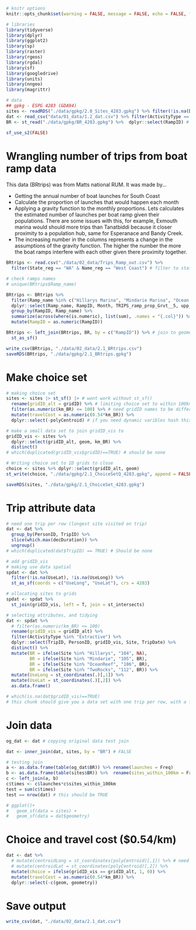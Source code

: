 ```r
# knitr options
knitr::opts_chunk$set(warning = FALSE, message = FALSE, echo = FALSE, fig.align = 'center', fig.width = 10, fig.height = 7) 

# libraries 
library(tidyverse)
library(dplyr)
library(ggplot2)
library(sp)
library(raster)
library(rgeos)
library(rgdal)
library(sf)
library(googledrive)
library(units)
library(nngeo)
library(magrittr)

# data
## gpkg - ESPG 4283 (GDA94)
sites <- readRDS("./data/gpkg/2.0_Sites_4283.gpkg") %>% filter(!is.na(Depth)) # sites with static attributes - checked the depth, some depths havent been calculated along lower edge, okay to filter, no recreation
dat <- read_csv("data/01_data/1.2_dat.csv") %>% filter(ActivityType == "Extractive")
BR <- st_read("./data/gpkg/BR_4283.gpkg") %>%  dplyr::select(RampID) # boat ramps

sf_use_s2(FALSE)
```

# Wrangling number of trips from boat ramp data
This data (BRtrips) was from Matts national RUM. It was made by...

   - Getting the annual number of boat launches for South Coast
   - Calculate the proportion of launches that would happen each month
   - Applying a gravity function to the monthly proportions. Lets calculates the estimated number of launches      per boat ramp given their populations. There are some issues with this, for example, Exmouth marina           would should more trips than Tanatbiddi because it closer proximity to a population hub, same for             Esperanace and Bandy Creek.
   - The increasing number in the columns represents a change in the assumptions of the gravity function. The      higher the number the more the boat ramps interfere with each other given there proximity together. 

```r
BRtrips <- read.csv("./data/02_data/Trips_Ramp_out.csv") %>% 
  filter(State_reg == "WA" & Name_reg == "West Coast") # filter to state and region

# check ramps names
# unique(BRtrips$Ramp_name)

BRtrips <- BRtrips %>% 
  filter(Ramp_name %in% c("Hillarys Marina", "Mindarie Marina", "Ocean Reef Marina", "Two Rocks Marina")) %>% 
  dplyr::select(Ramp_name, RampID, Month, TRIPS_ramp_prop_Grvt__5, upp_TRIPS_Grvt__5, low_TRIPS_Grvt__5) %>% 
  group_by(RampID, Ramp_name) %>%
  summarize(across(where(is.numeric), list(sum), .names = "{.col}")) %>% # summing across months to get annual estimates
  mutate(RampID = as.numeric(RampID))

BRtrips <- left_join(BRtrips, BR, by = c("RampID")) %>% # join to geometry
  st_as_sf()

write_csv(BRtrips, "./data/02_data/2.1_BRtrips.csv")
saveRDS(BRtrips, "./data/gpkg/2.1_BRtrips.gpkg")
```



# Make choice set
```r
# making choice set
sites <- sites |> st_sf() |> # wont work without st_sf()
  rename(gridID_alt = gridID) %>% # limiting choice set to within 100km of boat ramp
  filter(as.numeric(km_BR) <= 100) %>% # need gridID names to be different
  mutate(travelCost = as.numeric(0.54*km_BR)) %>% 
  dplyr::select(-polyCentroid) # if you need dynamic varibles hash this out

# make a small data set to join gridID_vis to
gridID_vis <- sites %>% 
  dplyr::select(gridID_alt, geom, km_BR) %>% 
  distinct() 
# which(duplicated(gridID_vis$gridID)==TRUE) # should be none

# Writing choice set to ID grids to close
choice <- sites %>% dplyr::select(gridID_alt, geom)
st_write(choice, "./data/gpkg/2.1_ChoiceSetQ_4283.gpkg", append = FALSE) # need to write with st_write to open in QGISRUMs

saveRDS(sites, "./data/gpkg/2.1_ChoiceSet_4283.gpkg")
```

# Trip attribute data
```r
# need one trip per row (longest site visited on trip)
dat <- dat %>% 
  group_by(PersonID, TripID) %>% 
  slice(which.max(decDuration)) %>% 
  ungroup()
# which(duplicated(dat$TripID) == TRUE) # Should be none

# add gridID_vis
# making use data spatial 
spdat <- dat %>%
  filter(!is.na(UseLat), !is.na(UseLong)) %>% 
  st_as_sf(coords = c("UseLong", "UseLat"), crs = 4283)

# allocating sites to grids
spdat <- spdat %>%
  st_join(gridID_vis, left = T, join = st_intersects)

# selecting attributes, and tidying
dat <- spdat %>% 
  # filter(as.numeric(km_BR) <= 100)
  rename(gridID_vis = gridID_alt) %>% 
  filter(ActivityType %in% "Extractive") %>% 
  dplyr::select(TripID, PersonID, gridID_vis, Site, TripDate) %>% 
  distinct() %>% 
  mutate(BR = ifelse(Site %in% "Hillarys", "104", NA),
         BR = ifelse(Site %in% "Mindarie", "105", BR),
         BR = ifelse(Site %in% "OceanReef", "106", BR),
         BR = ifelse(Site %in% "TwoRocks", "112", BR)) %>% 
  mutate(UseLong = st_coordinates(.)[,1]) %>% 
  mutate(UseLat = st_coordinates(.)[,2]) %>% 
  as.data.frame()

# which(is.na(dat$gridID_vis)==TRUE)
# this chunk should give you a data set with one trip per row, with a few trip/fisher attributes and the ID of visited grids 
```

# Join data
```r
og_dat <- dat # copying original data test join

dat <- inner_join(dat, sites, by = "BR") # FALSE

# testing join
a <- as.data.frame(table(og_dat$BR)) %>% rename(launches = Freq)
b <- as.data.frame(table(sites$BR)) %>%  rename(sites_within_100km = Freq)
c <- left_join(a, b)
c$times <- c$launches*c$sites_within_100km
test = sum(c$times)
test == nrow(dat) # this should be TRUE

# ggplot()+
#   geom_sf(data = sites) +
#   geom_sf(data = dat$geometry)
```

# Choice and travel cost ($0.54/km)
```r
dat <- dat %>% 
  # mutate(centroidLong = st_coordinates(polyCentroid)[,1]) %>% # need this is using dynamic variables
  # mutate(centroidLat = st_coordinates(polyCentroid)[,2]) %>%
  mutate(choice = ifelse(gridID_vis == gridID_alt, 1, 0)) %>% 
  mutate(travelCost = as.numeric(0.54*km_BR)) %>% 
  dplyr::select(-c(geom, geometry))
```


# Save output
```r
write_csv(dat, "./data/02_data/2.1_dat.csv")
```